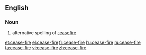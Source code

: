 ==English==
===Noun===
{{en-noun|sg=[[cease]]-[[fire]]}}
# alternative spelling of [[ceasefire]]

[[et:cease-fire]]
[[el:cease-fire]]
[[fr:cease-fire]]
[[hu:cease-fire]]
[[ru:cease-fire]]
[[ta:cease-fire]]
[[vi:cease-fire]]
[[zh:cease-fire]]